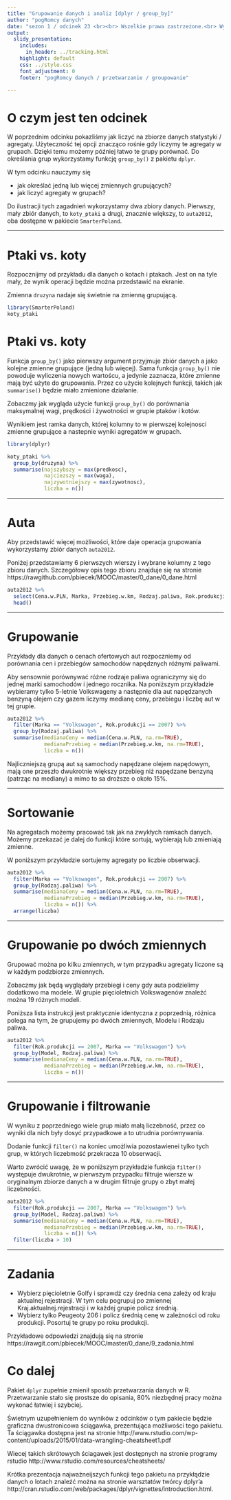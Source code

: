 ```yaml
---
title: "Grupowanie danych i analiz [dplyr / group_by]"
author: "pogRomcy danych"
date: "sezon 1 / odcinek 23 <br><br> Wszelkie prawa zastrzeżone.<br> Wykorzystanie możliwe wyłącznie za zgodą autora.  <br><br><br><br>Naciśnij `A` by zamienić slajdy na ciągły tekst. <br> Naciśnij `T` by wyświetlić spis treści."
output:
  slidy_presentation:
    includes:
      in_header: ../tracking.html
    highlight: default
    css: ../style.css
    font_adjustment: 0
    footer: "pogRomcy danych / przetwarzanie / groupowanie"

---
```


# O czym jest ten odcinek

W poprzednim odcinku pokazliśmy jak liczyć na zbiorze danych statystyki / agregaty. Użyteczność tej opcji znacząco rośnie gdy liczymy te agregaty w grupach. Dzięki temu możemy później łatwo te grupy porównać. Do określania grup wykorzystamy funkcję `group_by()` z pakietu `dplyr`.

W tym odcinku nauczymy się

- jak określać jedną lub więcej zmiennych grupujących?
- jak liczyć agregaty w grupach?

Do ilustracji tych zagadnień wykorzystamy dwa zbiory danych. Pierwszy, mały zbiór danych, to `koty_ptaki` a drugi, 
znacznie większy, to `auta2012`, oba dostępne w pakiecie `SmarterPoland`.

---

# Ptaki vs. koty

Rozpocznijmy od przykładu dla danych o kotach i ptakach. Jest on na tyle mały, że wynik operacji będzie można przedstawić na ekranie.

Zmienna `druzyna` nadaje się świetnie na zmienną grupującą.

```r
library(SmarterPoland)
koty_ptaki
```

# Ptaki vs. koty

Funkcja `group_by()` jako pierwszy argument przyjmuje zbiór danych a jako kolejne zmienne grupujące (jedną lub więcej). Sama funkcja `group_by()` nie powoduje wyliczenia nowych wartoścu, a jedynie zaznacza, które zmienne mają być użyte do grupowania. Przez co użycie kolejnych funkcji, takich jak `summarise()` będzie miało zmienione działanie. 

Zobaczmy jak wygląda użycie funkcji `group_by()` do porównania maksymalnej wagi, prędkości i żywotności w grupie ptaków i kotów.

Wynikiem jest ramka danych, której kolumny to w pierwszej kolejnosci zmienne grupujące a nastepnie wyniki agregatów w grupach.

```r
library(dplyr)

koty_ptaki %>%
  group_by(druzyna) %>%
  summarise(najszybszy = max(predkosc),
            najciezszy = max(waga),
            najzywotniejszy = max(zywotnosc),
            liczba = n())
```

---

# Auta

Aby przedstawić więcej możliwości, które daje operacja grupowania wykorzystamy  zbiór danych `auta2012`.

Poniżej przedstawiamy 6 pierwszych wierszy i wybrane kolumny z tego zbioru danych. Szczegółowy opis tego zbioru znajduje się na stronie https://rawgithub.com/pbiecek/MOOC/master/0_dane/0_dane.html

```r
auta2012 %>%
  select(Cena.w.PLN, Marka, Przebieg.w.km, Rodzaj.paliwa, Rok.produkcji) %>%
  head()
```

---

# Grupowanie

Przykłady dla danych o cenach ofertowych aut rozpoczniemy od porównania cen i przebiegów samochodów napędznych różnymi paliwami.

Aby sensownie porównywać różne rodzaje paliwa ograniczymy się do jednej marki samochodów i jednego rocznika. Na poniższym przykładzie wybieramy tylko 5-letnie Volkswageny a następnie dla aut napędzanych benzyną olejem czy gazem liczymy medianę ceny, przebiegu i liczbę aut w tej grupie.

```r
auta2012 %>%
  filter(Marka == "Volkswagen", Rok.produkcji == 2007) %>%
  group_by(Rodzaj.paliwa) %>%
  summarise(medianaCeny = median(Cena.w.PLN, na.rm=TRUE),
            medianaPrzebieg = median(Przebieg.w.km, na.rm=TRUE),
            liczba = n())
```

Najliczniejszą grupą aut są samochody napędzane olejem napędowym, mają one przeszło dwukrotnie większy przebieg niż napędzane benzyną (patrząc na mediany) a mimo to sa droższe o około 15\%.

---

# Sortowanie

Na agregatach możemy pracować tak jak na zwykłych ramkach danych. Możemy przekazać je dalej do funkcji które sortują, wybierają lub zmieniają zmienne.

W poniższym przykładzie sortujemy agregaty po liczbie obserwacji.

```r
auta2012 %>%
  filter(Marka == "Volkswagen", Rok.produkcji == 2007) %>%
  group_by(Rodzaj.paliwa) %>%
  summarise(medianaCeny = median(Cena.w.PLN, na.rm=TRUE),
            medianaPrzebieg = median(Przebieg.w.km, na.rm=TRUE),
            liczba = n()) %>%
  arrange(liczba)
```

---

# Grupowanie po dwóch zmiennych

Grupować można po kilku zmiennych, w tym przypadku agregaty liczone są w każdym podzbiorze zmiennych.

Zobaczmy jak będą wyglądały przebiegi i ceny gdy auta podzielimy dodatkowo ma modele. W grupie pięcioletnich Volkswagenów znaleźć można 19 różnych modeli.

Poniższa lista instrukcji jest praktycznie identyczna z poprzednią, różnica polega na tym, że grupujemy po dwóch zmiennych, Modelu i Rodzaju paliwa.

```r
auta2012 %>%
  filter(Rok.produkcji == 2007, Marka == "Volkswagen") %>%
  group_by(Model, Rodzaj.paliwa) %>%
  summarise(medianaCeny = median(Cena.w.PLN, na.rm=TRUE),
            medianaPrzebieg = median(Przebieg.w.km, na.rm=TRUE),
            liczba = n()) 

```

---

# Grupowanie i filtrowanie

W wyniku z poprzedniego wiele grup miało małą liczebność, przez co wyniki dla nich były dosyć przypadkowe a to utrudnia porównywania.

Dodanie funkcji `filter()` na koniec umożliwia pozostawienei tylko tych grup, w których liczebmość przekracza 10 obserwacji.

Warto zwrócić uwagę, że w poniższym przykładzie funkcja `filter()` występuje dwukrotnie, w pierwszym przypadku filtruje wiersze w oryginalnym zbiorze danych a w drugim filtruje grupy o zbyt małej liczebności.

```r
auta2012 %>%
  filter(Rok.produkcji == 2007, Marka == "Volkswagen") %>%
  group_by(Model, Rodzaj.paliwa) %>%
  summarise(medianaCeny = median(Cena.w.PLN, na.rm=TRUE),
            medianaPrzebieg = median(Przebieg.w.km, na.rm=TRUE),
            liczba = n()) %>%
  filter(liczba > 10) 
```

---

# Zadania

* Wybierz pięcioletnie Golfy i sprawdź czy średnia cena zależy od kraju aktualnej rejestracji. W tym celu pogrupuj po zmiennej Kraj.aktualnej.rejestracji i w każdej grupie policz średnią.
* Wybierz tylko Peugeoty 206 i policz średnią cenę w zależności od roku produkcji. Posortuj te grupy po roku produkcji.

Przykładowe odpowiedzi znajdują się na stronie https://rawgit.com/pbiecek/MOOC/master/0_dane/9_zadania.html

# Co dalej

Pakiet `dplyr` zupełnie zmienił sposób przetwarzania danych w R. Przetwarzanie stało się prostsze do opisania, 80\% niezbędnej pracy można wykonać łatwiej i szybciej.

Świetnym uzupełnieniem do wyników z odcinków o tym pakiecie będzie graficzna dwustronicowa ściągawka, prezentująca możliwości tego pakietu. Ta ściągawka dostępna jest na stronie http://www.rstudio.com/wp-content/uploads/2015/01/data-wrangling-cheatsheet1.pdf

Wiecej takich skrótowych ściagawek jest dostępnych na stronie programy rstudio http://www.rstudio.com/resources/cheatsheets/

Krótka prezentacja najważneijszych funkcji tego pakietu na przykłądzie danych o lotach znaleźć można na stronie warsztatów twórcy dplyr'a http://cran.rstudio.com/web/packages/dplyr/vignettes/introduction.html.




